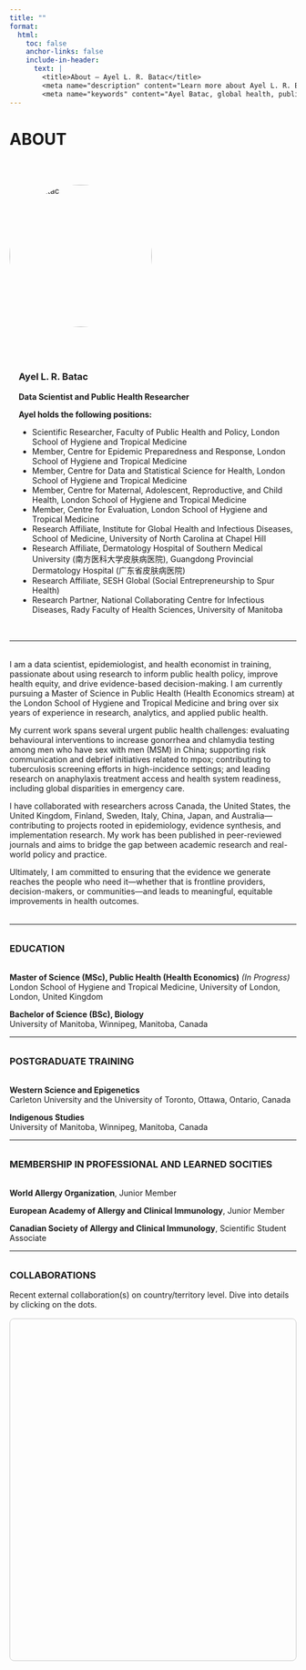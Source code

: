 ```yaml
---
title: ""
format:
  html:
    toc: false
    anchor-links: false
    include-in-header: 
      text: |
        <title>About – Ayel L. R. Batac</title>
        <meta name="description" content="Learn more about Ayel L. R. Batac, a data scientist and global health researcher specializing in HIV and STBBIs, with a focus on equity and knowledge translation." />
        <meta name="keywords" content="Ayel Batac, global health, public health, allergy, clinical immunology, COVID-19, vaccine hesitancy, food allergy, anaphylaxis, pediatrics, HIV, STBBIs, knowledge translation, equity, infectious diseases, clinical research, evidence-informed policy, epidemiologist, LSHTM, UNC, Southern Medical Univeristy, China, NCCID" />
---
```


# ABOUT

$~$

<div style="display: flex; flex-wrap: wrap; align-items: flex-start; gap: 2.5rem; margin-bottom: 2rem;">

<!-- Image Section -->
<div style="flex: 0 0 250px;">
  <img src="ABatac_headshot.jpg" alt="Ayel Batac" style="width: 100%; aspect-ratio: 1 / 1; object-fit: cover; border-radius: 50%;">
</div>

<!-- Name and Affiliations Section -->
<div style="flex: 1; min-width: 250px; margin-left: 1rem;">

### Ayel L. R. Batac
**Data Scientist and Public Health Researcher**

**Ayel holds the following positions:**

- Scientific Researcher, Faculty of Public Health and Policy, London School of Hygiene and Tropical Medicine  
- Member, Centre for Epidemic Preparedness and Response, London School of Hygiene and Tropical Medicine  
- Member, Centre for Data and Statistical Science for Health, London School of Hygiene and Tropical Medicine  
- Member, Centre for Maternal, Adolescent, Reproductive, and Child Health, London School of Hygiene and Tropical Medicine
- Member, Centre for Evaluation, London School of Hygiene and Tropical Medicine  
- Research Affiliate, Institute for Global Health and Infectious Diseases, School of Medicine, University of North Carolina at Chapel Hill  
- Research Affiliate, Dermatology Hospital of Southern Medical University (南方医科大学皮肤病医院), Guangdong Provincial Dermatology Hospital (广东省皮肤病医院)  
- Research Affiliate, SESH Global (Social Entrepreneurship to Spur Health)  
- Research Partner, National Collaborating Centre for Infectious Diseases, Rady Faculty of Health Sciences, University of Manitoba  

</div>
</div>

---

<div style="margin-top: 2rem;"></div>

I am a data scientist, epidemiologist, and health economist in training, passionate about using research to inform public health policy, improve health equity, and drive evidence-based decision-making. I am currently pursuing a Master of Science in Public Health (Health Economics stream) at the London School of Hygiene and Tropical Medicine and bring over six years of experience in research, analytics, and applied public health.

My current work spans several urgent public health challenges: evaluating behavioural interventions to increase gonorrhea and chlamydia testing among men who have sex with men (MSM) in China; supporting risk communication and debrief initiatives related to mpox; contributing to tuberculosis screening efforts in high-incidence settings; and leading research on anaphylaxis treatment access and health system readiness, including global disparities in emergency care.

I have collaborated with researchers across Canada, the United States, the United Kingdom, Finland, Sweden, Italy, China, Japan, and Australia—contributing to projects rooted in epidemiology, evidence synthesis, and implementation research. My work has been published in peer-reviewed journals and aims to bridge the gap between academic research and real-world policy and practice.

Ultimately, I am committed to ensuring that the evidence we generate reaches the people who need it—whether that is frontline providers, decision-makers, or communities—and leads to meaningful, equitable improvements in health outcomes.

<div style="margin-top: 2rem;"></div>

---

<div style="margin-top: 2rem;"></div>

### <span style="text-transform: uppercase;">Education</span>

<div style="margin-top: 2rem;"></div>

**Master of Science (MSc), Public Health (Health Economics)** *(In Progress)*  
London School of Hygiene and Tropical Medicine, University of London, London, United Kingdom  

**Bachelor of Science (BSc), Biology**  
University of Manitoba, Winnipeg, Manitoba, Canada

---

<div style="margin-top: 2rem;"></div>

### <span style="text-transform: uppercase;">Postgraduate Training</span>

<div style="margin-top: 2rem;"></div>

**Western Science and Epigenetics**  
Carleton University and the University of Toronto, Ottawa, Ontario, Canada

**Indigenous Studies**  
University of Manitoba, Winnipeg, Manitoba, Canada

---

<div style="margin-top: 2rem;"></div>

### <span style="text-transform: uppercase;">Membership in professional and learned socities</span>

<div style="margin-top: 2rem;"></div>

**World Allergy Organization**, Junior Member

**European Academy of Allergy and Clinical Immunology**, Junior Member

**Canadian Society of Allergy and Clinical Immunology**, Scientific Student Associate

---

<div style="margin-top: 2rem;"></div>

### COLLABORATIONS

Recent external collaboration(s) on country/territory level. Dive into details by clicking on the dots.

```{=html}
<!-- Load Leaflet CSS and JS -->
<link
  rel="stylesheet"
  href="https://unpkg.com/leaflet@1.9.4/dist/leaflet.css"
/>
<script src="https://unpkg.com/leaflet@1.9.4/dist/leaflet.js"></script>

<!-- Load Leaflet.markercluster CSS and JS -->
<link
  rel="stylesheet"
  href="https://unpkg.com/leaflet.markercluster@1.5.3/dist/MarkerCluster.css"
/>
<link
  rel="stylesheet"
  href="https://unpkg.com/leaflet.markercluster@1.5.3/dist/MarkerCluster.Default.css"
/>
<script src="https://unpkg.com/leaflet.markercluster@1.5.3/dist/leaflet.markercluster.js"></script>

<!-- Map Container -->
<div
  id="collab-map"
  style="height: 600px; margin-top: 1rem; border: 1px solid #ccc; border-radius: 8px;"
></div>

<script>
  // Collaborator data with coordinates
const collaborators = [
  {
    lat: 49.8951,
    lng: -97.1384,
    city: "Winnipeg, Canada",
    institution: "Department of Pediatrics and Child Health, Max Rady College of Medicine, Rady Faculty of Health Sciences, University of Manitoba",
    names: [
    "Michael A. Golding, MA",
    "Kaitlyn A. Merrill, BSc(Hons)",
    "Zoe Harbottle, BSc, MAHN",
    "Manvir Bhamra, BSc, RD",
    "Elissa M. Abrams, MD, MPH, FRCPC",
    "Michelle A. Halbrich, MD, FRCPC",
    "Elinor Simons, MD, PhD",
    "Jill A. Keddy-Grant, MD, FRCPC",
    "Thomas V. Gerstner, MD, FRCPC",
    "Billy Hong, MD",
    "Jennifer Protudjer, PhD"]
  },
  {
    lat: 49.8951,
    lng: -97.1384,
    city: "Winnipeg, Canada",
    institution: "Section of Allergy and Clinical Immunology, Department of Pediatrics and Child Health, Max Rady College of Medicine, Rady Faculty of Health Sciences, University of Manitoba",
    names: [
    "Elissa M. Abrams, MD, MPH, FRCPC",
    "Michelle A. Halbrich, MD, FRCPC",
    "Elinor Simons, MD, PhD",
    "Thomas V. Gerstner, MD, FRCPC"]
  },
  {
    lat: 49.8951,
    lng: -97.1384,
    city: "Winnipeg, Canada",
    institution: "Section of Dermatology, Department of Pediatrics and Child Health, Max Rady College of Medicine, Rady Faculty of Health Sciences, University of Manitoba",
    names: ["Jill A. Keddy-Grant, MD, FRCPC"]
  },
  {
    lat: 49.8951,
    lng: -97.1384,
    city: "Winnipeg, Canada",
    institution: "Children's Hospital Research Institute of Manitoba",
    names: [
    "Michael A. Golding, MA",
    "Kaitlyn A. Merrill, BSc(Hons)",
    "Zoe Harbottle, BSc, MAHN",
    "Manvir Bhamra, BSc, RD",
    "Elissa M. Abrams, MD, MPH, FRCPC",
    "Elinor Simons, MD, PhD",
    "Leslie E. Roos, PhD, CPsych",
    "Jennifer Protudjer, PhD"]
  },
  {
    lat: 49.8951,
    lng: -97.1384,
    city: "Winnipeg, Canada",
    institution: "Neil John Maclean Health Sciences Library, University of Manitoba",
    names: ["Mê-Linh Lê, MA, MLIS"]
  },
  {
    lat: 49.8951,
    lng: -97.1384,
    city: "Winnipeg, Canada",
    institution: "Winnipeg Regional Health Authority Virtual Library, University of Manitoba",
    names: ["Nicole Askin, MLIS"]
  },
  {
    lat: 49.8951,
    lng: -97.1384,
    city: "Winnipeg, Canada",
    institution: "Department of Psychiatry, Max Rady College of Medicine, Rady Faculty of Health Sciences, University of Manitoba",
    names: ["Billy Hong, MD"]
  },
  {
    lat: 49.8951,
    lng: -97.1384,
    city: "Winnipeg, Canada",
    institution: "Department of Psychology, Faculty of Arts, University of Manitoba",
    names: ["Leslie E. Roos, PhD, CPsych"]
  },
  {
    lat: 49.8951,
    lng: -97.1384,
    city: "Winnipeg, Canada",
    institution: "Department of Economics, Faculty of Arts, University of Manitoba",
    names: ["Gregory Mason, PhD"]
  },
  {
    lat: 49.8951,
    lng: -97.1384,
    city: "Winnipeg, Canada",
    institution: "Children's Allergy and Asthma Education Centre, Health Sciences Centre Winnipeg",
    names: ["Jo-Anne St-Vincent, BN, RN"]
  },
  {
    lat: 49.8951,
    lng: -97.1384,
    city: "Winnipeg, Canada",
    institution: "National Collaborating Centre for Infectious Diseases",
    names: ["Margaret Haworth-Brockman, MSc", "Yoav Keynan, MD, PhD", "Xiao-Ting Xie, PhD"]
  },
  {
    lat: 57.7815,
    lng: 14.1562,
    city: "Jönköping, Sweden",
    institution: "Department of Social Work, School of Health and Welfare, Jönköping University",
    names: ["Nina V. Gunnarsson, PhD"]
  },
  {
    lat: 59.3293,
    lng: 18.0686,
    city: "Stockholm, Sweden",
    institution: "Karolinska Institutet",
    names: ["Isac Kopsch, MD", "Erik Wilking, MD"]
  },
  {
    lat: 59.3293,
    lng: 18.0686,
    city: "Stockholm, Sweden",
    institution: "Centre for Allergy Research, Karolinska Institutet",
    names: ["Staffan Ahlstedt, PhD", "Roelinde Middelveld, PhD"]
  },
  {
    lat: 59.3293,
    lng: 18.0686,
    city: "Stockholm, Sweden",
    institution: "Institute of Environmental Medicine, Karolinska Institutet",
    names: ["Staffan Ahlstedt, PhD", "Roelinde Middelveld, PhD", "Marina Jonsson, PhD", "Sandra Ekström, PhD"]
  },
  {
    lat: 59.3293,
    lng: 18.0686,
    city: "Stockholm, Sweden",
    institution: "Department of Clinical Science and Education, Södersjukhuset, Karolinska Institutet",
    names: ["Marina Jonsson, PhD", "Sandra Ekström, PhD"]
  },
  {
    lat: 45.5017,
    lng: -73.5673,
    city: "Montreal, Canada",
    institution: "Division of Allergy, Department of Pediatrics, Centre hospitalier universitaire Sainte-Justine (CHU Sainte-Justine)",
    names: ["Philippe Bégin, MD, PhD, FRCPC"]
  },
  {
    lat: 45.5017,
    lng: -73.5673,
    city: "Montreal, Canada",
    institution: "Division of Allergy, Department of Medicine, Centre Hospitalier de l'Université de Montréal",
    names: ["Philippe Bégin, MD, PhD, FRCPC"]
  },
  {
    lat: 45.5017,
    lng: -73.5673,
    city: "Montreal, Canada",
    institution: "Division of Pediatric Allergy, Clinical Immunology, and Dermatology, Department of Pediatrics, Montréal Children's Hospital",
    names: ["Moshe Ben-Shoshan, MD, MSc"]
  },
  {
    lat: 45.5017,
    lng: -73.5673,
    city: "Montreal, Canada",
    institution: "Centre for Outcomes Research and Evaluation, Research Institute of the McGill University Health Centre",
    names: ["Moshe Ben-Shoshan, MD, MSc"]
  },
  {
    lat: 45.5017,
    lng: -73.5673,
    city: "Montreal, Canada",
    institution: "Division of Clinical and Translational Research, Department of Medicine, School of Medicine, Faculty of Medicine and Health Sciences, McGill University",
    names: ["Moshe Ben-Shoshan, MD, MSc"]
  },
  {
    lat: 43.6511,
    lng: -79.3470,
    city: "Toronto, Canada",
    institution: "Department of Family and Community Medicine, Temerty Faculty of Medicine, University of Toronto",
    names: ["Laura Y. Feldman, MD, MPH"]
  },
  {
    lat: 43.6511,
    lng: -79.3470,
    city: "Toronto, Canada",
    institution: "Clinical Public Health Division, Dalla Lana School of Public Health, University of Toronto",
    names: ["Laura Y. Feldman, MD, MPH"]
  },
  {
    lat: 43.6511,
    lng: -79.3470,
    city: "Toronto, Canada",
    institution: "Science for All Audiences",
    names: ["Erika Ladouceur"]
  },
  {
    lat: 52.4862,
    lng: -1.8904,
    city: "Birmingham, UK",
    institution: "School of Psychology, College of Health and Life Sciences, Aston University",
    names: ["Rebecca C. Knibb, PhD"]
  },
  {
    lat: -34.0659,
    lng: 150.8133,
    city: "Campbelltown, Australia",
    institution: "School of Health Sciences, Western Sydney University",
    names: ["Andrew T. Fong, MD, MHLM"]
  },
  {
    lat: -37.8409,
    lng: 144.9465,
    city: "Melbourne, Australia",
    institution: "Murdoch Children's Research Institute",
    names: ["Andrew T. Fong, MD, MHLM"]
  },
  {
    lat: -33.8688,
    lng: 151.2093,
    city: "Sydney, Australia",
    institution: "The Children's Hospital at Westmead",
    names: ["Andrew T. Fong, MD, MHLM", "Peter S. Hsu, MD, PhD"]
  },
  {
    lat: 41.8781,
    lng: -87.6298,
    city: "Chicago, USA",
    institution: "Northwestern University Feinberg School of Medicine",
    names: ["Christopher M. Warren, PhD", "Priyanka Dadha, PhD", "Lucy A. Bilaver, PhD", "Ruchi S. Gupta, MD"]
  },
  {
    lat: 39.0997,
    lng: -94.5786,
    city: "Kansas City, USA",
    institution: "Children's Mercy Kansas City",
    names: ["Jodi A. Shroba, MSN, CPNP"]
  },
  {
    lat: 61.4978,
    lng: 23.7610,
    city: "Tampere, Finland",
    institution: "Allergy Centre, Tampere University Hospital",
    names: ["Juho E. Kivistö, MD, PhD"]
  },
  {
    lat: 61.4978,
    lng: 23.7610,
    city: "Tampere, Finland",
    institution: "Faculty of Medicine and Health Technology, Tampere University",
    names: ["Juho E. Kivistö, MD, PhD"]
  },
  {
    lat: 61.4978,
    lng: 23.7610,
    city: "Tampere, Finland",
    institution: "Tampere Center for Child, Adolescent and Maternal Health Research, Tampere University",
    names: ["Juho E. Kivistö, MD, PhD"]
  },
  {
    lat: 39.7294,
    lng: -104.8319,
    city: "Aurora, USA",
    institution: "Section of Allergy and Immunology, Department of Pediatrics, Children's Hospital Colorado, University of Colorado School of Medicine",
    names: ["Matthew J. Greenhawt, MD, MBA, MSc"]
  },
  {
    lat: 60.1695,
    lng: 24.9354,
    city: "Helsinki, Finland",
    institution: "Department of Dermatology, Allergology and Venereology, Faculty of Medicine, University of Helsinki",
    names: ["Mika J. Mäkelä, MD, PhD"]
  },
  {
    lat: 60.1695,
    lng: 24.9354,
    city: "Helsinki, Finland",
    institution: "Department of Allergology, Helsinki University Hospital, University of Helsinki",
    names: ["Mika J. Mäkelä, MD, PhD"]
  },
  {
    lat: 45.4064,
    lng: 11.8768,
    city: "Padua, Italy",
    institution: "Department of Women's and Children's Health, University of Padua",
    names: ["Antonella Muraro, MD, PhD"]
  },
  {
    lat: 63.7467,
    lng: -68.5169,
    city: "Iqaluit, Canada",
    institution: "Department of Health, Government of Nunavut",
    names: ["Ekua A. Agyemang, MBChB, MPH, FRCPC", "Kethika Kulleperuma, PhD", "Odette Wills, MSc"]
  },
  {
    lat: 51.5072,
    lng: -0.1276,
    city: "London, UK",
    institution: "Department of Clinical Research, Faculty of Infectious and Tropical Diseases, London School of Hygiene and Tropical Medicine",
    names: ["Joseph D. Tucker, MD, PhD"]
  },
  {
    lat: 33.5902,
    lng: 130.4017,
    city: "Fukuoka, Japan",
    institution: "Department of Surgery and Oncology, School of Medicine, Graduate School of Medical Sciences, Faculty of Medical Sciences, Kyushu University",
    names: ["Kenji Fujiwara, MD, PhD"]
  },
  {
    lat: 39.2904,
    lng: -76.6122,
    city: "Baltimore, USA",
    institution: "Johns Hopkins University",
    names: ["Kenji Fujiwara, MD, PhD"]
  },
  {
    lat: 49.2827,
    lng: -123.1207,
    city: "Vancouver, Canada",
    institution: "Division of Allergy, Department of Pediatrics, Faculty of Medicine, University of British Columbia",
    names: ["Edmond S. Chan, MD", "Elissa M. Abrams, MD, MPH, FRCPC"]
  },
  {
    lat: 49.2827,
    lng: -123.1207,
    city: "Vancouver, Canada",
    institution: "BC Children's Hospital Research Institute",
    names: ["Edmond S. Chan, MD"]
  },
  {
    lat: 43.2557,
    lng: -79.8711,
    city: "Hamilton, Canada",
    institution: "Division of Clinical Immunology and Allergy, Department of Medicine, Faculty of Health Sciences, McMaster University",
    names: ["Andrew Wong-Pack, MD"]
  },
  {
    lat: 23.1291,
    lng: 113.2644,
    city: "Guangzhou, China",
    institution: "Dermatology Hospital of Southern Medical University",
    names: ["Joseph D. Tucker, MD, PhD", "Lan Li, PhD"]
  },
  {
    lat: 23.1371,
    lng: 113.2581,
    city: "Guangzhou, China",
    institution: "SESH Global",
    names: ["Joseph D. Tucker, MD, PhD", "Weiming Tang, PhD", "Lan Li, PhD", "Ke Zhou, MSW"]
  },
  {
    lat: 35.9132,
    lng: -79.0558,
    city: "Chapel Hill, USA",
    institution: "Institute for Global Health and Infectious Diseases, School of Medicine, University of North Carolina at Chapel Hill",
    names: ["Joseph D. Tucker, MD, PhD", "Lan Li, PhD", "Ke Zhou, MSW", "Weiming Tang, PhD"]
  },
  {
    lat: 35.9132,
    lng: -79.0558,
    city: "Chapel Hill, USA",
    institution: "Division of Infectious Diseases, Department of Medicine, School of Medicine, University of North Carolina at Chapel Hill",
    names: ["Joseph D. Tucker, MD, PhD", "Weiming Tang, PhD"]
  }
];

  // Initialize the map
  const map = L.map("collab-map").setView([20, 0], 2);

  // Grayscale Map Tiles
  L.tileLayer("https://{s}.basemaps.cartocdn.com/light_all/{z}/{x}/{y}{r}.png", {
    attribution: "&copy; OpenStreetMap & CartoDB",
  }).addTo(map);

  // Create a marker cluster group
  const markers = L.markerClusterGroup({
  maxClusterRadius: 25,          // Very tight clustering
  disableClusteringAtZoom: 5,    // Stops clustering at zoom level 5+
  spiderfyOnMaxZoom: true
});

  // Add markers to the cluster group
  collaborators.forEach((collab) => {
    const popupContent = `
      <div style="font-family: Arial, sans-serif;">
        <div style="color: #1B153E; font-weight: bold;">${collab.city}</div>
        <div><em>${collab.institution}</em></div>
        <div><em>Collaborators:</em> ${collab.names.join(", ")}</div>
      </div>
    `;
    const marker = L.circleMarker([collab.lat, collab.lng], {
      radius: 8,
      fillColor: "#DE2221", // red fill
      color: "#1B153E", // indigo border
      weight: 2,
      opacity: 1,
      fillOpacity: 0.9,
    }).bindPopup(popupContent);
    markers.addLayer(marker);
  });

  // Add the marker cluster group to the map
  map.addLayer(markers);
</script>
```
